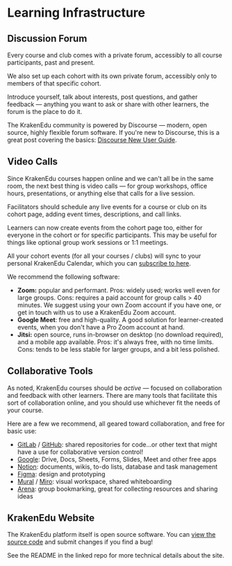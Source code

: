 
# Learning Infrastructure

## Discussion Forum

Every course and club comes with a private forum, accessibly to all course participants, past and present.

We also set up each cohort with its own private forum, accessibly only to members of that specific cohort.

Introduce yourself, talk about interests, post questions, and gather feedback — anything you want to ask or share with other learners, the forum is the place to do it.

The KrakenEdu community is powered by Discourse — modern, open source, highly flexible forum software. If you're new to Discourse, this is a great post covering the basics: [Discourse New User Guide](https://meta.discourse.org/t/discourse-new-user-guide/96331).

## Video Calls

Since KrakenEdu courses happen online and we can't all be in the same room, the next best thing is video calls — for group workshops, office hours, presentations, or anything else that calls for a live session.

Facilitators should schedule any live events for a course or club on its cohort page, adding event times, descriptions, and call links.

Learners can now create events from the cohort page too, either for everyone in the cohort or for specific participants. This may be useful for things like optional group work sessions or 1:1 meetings.

All your cohort events (for all your courses / clubs) will sync to your personal KrakenEdu Calendar, which you can [subscribe to here](/calendar).

We recommend the following software:

- **Zoom:** popular and performant. Pros: widely used; works well even for large groups. Cons: requires a paid account for group calls > 40 minutes. We suggest using your own Zoom account if you have one, or get in touch with us to use a KrakenEdu Zoom account.
- **Google Meet**: free and high-quality. A good solution for learner-created events, when you don't have a Pro Zoom account at hand.
- **Jitsi:** open source, runs in-browser on desktop (no download required), and a mobile app available. Pros: it's always free, with no time limits. Cons: tends to be less stable for larger groups, and a bit less polished.

## Collaborative Tools

As noted, KrakenEdu courses should be *active* — focused on collaboration and feedback with other learners. There are many tools that facilitate this sort of collaboration online, and you should use whichever fit the needs of your course.

Here are a few we recommend, all geared toward collaboration, and free for basic use:

- [GitLab](https://about.gitlab.com/) / [GitHub](https://github.com/): shared repositories for code…or other text that might have a use for collaborative version control!
- [Google](https://about.google/products/): Drive, Docs, Sheets, Forms, Slides, Meet and other free apps
- [Notion](https://www.notion.so/): documents, wikis, to-do lists, database and task management
- [Figma](https://www.figma.com/): design and prototyping
- [Mural](https://www.mural.co/) / [Miro](https://miro.com/): visual workspace, shared whiteboarding
- [Arena](https://www.are.na/): group bookmarking, great for collecting resources and sharing ideas

## KrakenEdu Website

The KrakenEdu platform itself is open source software. You can [view the source code](https://gitlab.com/jaredpereira/hyperlink-academy) and submit changes if you find a bug! 

See the README in the linked repo for more technical details about the site.